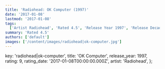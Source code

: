```yaml
---
title: 'Radiohead: OK Computer (1997)'
date: '2017-01-08'
lastmod: '2017-01-08'
tags:
  ['Artist Radiohead', 'Rated 4.5', 'Release Year 1997', 'Release Decade 1990']
summary: 'Rated 4.5'
authors: ['default']
images: ['/content/images/radiohead|ok-computer.jpg']
---
```


  key: 'radiohead|ok-computer',
  title: 'OK Computer',
  release_year: 1997,
  rating: 9,
  rating_date: '2017-01-08T00:00:00.000Z',
  artist: 'Radiohead',
};

<MusicRating data={data} />
